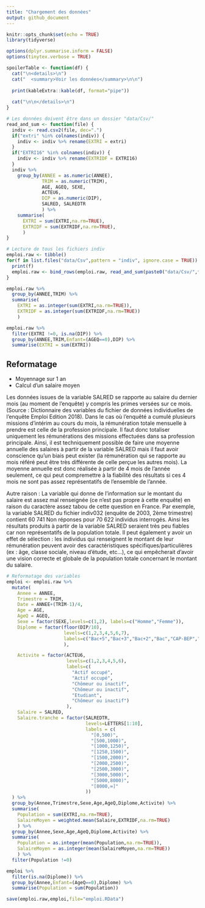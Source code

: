 ```yaml
---
title: "Chargement des données"
output: github_document
---
```


```r
knitr::opts_chunk$set(echo = TRUE)
library(tidyverse)

options(dplyr.summarise.inform = FALSE)
options(tinytex.verbose = TRUE)

spoilerTable <- function(df) {
  cat("\n<details>\n")
  cat("  <summary>Voir les données</summary>\n\n")
  
  print(kableExtra::kable(df, format="pipe"))
  
  cat("\n\n</details>\n")
}
```



```r

# Les données doivent être dans un dossier "data/Csv/"
read_and_sum <- function(file) {
  indiv <- read.csv2(file, dec=".")
  if("extri" %in% colnames(indiv)) {
    indiv <- indiv %>% rename(EXTRI = extri)
  }
  if("EXTRI16" %in% colnames(indiv)) {
    indiv <- indiv %>% rename(EXTRIDF = EXTRI16)
  }
  indiv %>%
    group_by(ANNEE = as.numeric(ANNEE),
             TRIM = as.numeric(TRIM),
             AGE, AGEQ, SEXE,
             ACTEU6,
             DIP = as.numeric(DIP),
             SALRED, SALREDTR 
             ) %>%
    summarise(
      EXTRI = sum(EXTRI,na.rm=TRUE),
      EXTRIDF = sum(EXTRIDF,na.rm=TRUE),
      )
}

# Lecture de tous les fichiers indiv
emploi.raw <- tibble()
for(f in list.files("data/Csv",pattern = "indiv", ignore.case = TRUE)) {
  print(f)
  emploi.raw <- bind_rows(emploi.raw, read_and_sum(paste0("data/Csv/",f)))
} 
```

```r
emploi.raw %>%
  group_by(ANNEE,TRIM) %>%
  summarise(
    EXTRI = as.integer(sum(EXTRI,na.rm=TRUE)),
    EXTRIDF = as.integer(sum(EXTRIDF,na.rm=TRUE))
    )
```


```r
emploi.raw %>%
  filter(EXTRI !=0, is.na(DIP)) %>%
  group_by(ANNEE,TRIM,Enfant=(AGEQ==0),DIP) %>%
  summarise(EXTRI = sum(EXTRI))
```



## Reformatage 

- Moyennage sur 1 an
- Calcul d'un salaire moyen

Les données issues de la variable SALRED se rapporte au salaire du dernier mois (au moment de l'enquête) y compris les primes versées sur ce mois. (Source : Dictionnaire des variables du fichier de données individuelles de l'enquête Emploi Edition 2018). 
Dans le cas où l'enquêté a cumulé plusieurs missions d'intérim au cours du mois, la rémunération totale mensuelle à prendre est celle de la profession principale. Il faut donc totaliser uniquement les rémunérations des missions effectuées dans sa profession principale.
Ainsi, il est techniquement possible de faire une moyenne annuelle des salaires à partir de la variable SALRED mais il faut avoir conscience qu'un biais peut exister (la rémunération qui se rapporte au mois référé peut être très différente de celle perçue les autres mois).
La moyenne annuelle est donc réalisée à partir de 4 mois de l'année seulement, ce qui peut compremettre à la fiabilité des résultats si ces 4 mois ne sont pas assez représentatifs de l'ensemble de l'année. 

Autre raison : La variable qui donne de l'information sur le montant du salaire est assez mal renseignée (ce n'est pas propre à cette enquête) en raison du caractère assez tabou de cette question en France. Par exemple, la variable SALRED du fichier indiv032 (enquête de 2003, 2ème trimestre) contient 60 741 Non réponses pour 70 622 individus interrogés. Ainsi les résultats produits à partir de la variable SALRED seraient très peu fiables car non représentatifs de la population totale. Il peut également y avoir un effet de sélection : les individus qui renseignent le montant de leur rémunération peuvent avoir des caractéristiques spécifiques/particulières  (ex : âge, classe sociale, niveau d'étude, etc...), ce qui empêcherait d'avoir une vision correcte et globale de la population totale concernant le montant du salaire. 

```r
# Reformatage des variables
emploi <- emploi.raw %>%
  mutate(
    Annee = ANNEE,
    Trimestre = TRIM,
    Date = ANNEE+(TRIM-1)/4,
    Age = AGE,
    AgeQ = AGEQ,
    Sexe = factor(SEXE,levels=c(1,2), labels=c("Homme","Femme")),
    Diplome = factor(floor(DIP/10),
                     levels=c(1,2,3,4,5,6,7),
                     labels=c("Bac+5","Bac+3","Bac+2","Bac","CAP-BEP","DNB","Aucun")
                     ),

    Activite = factor(ACTEU6,
                      levels=c(1,2,3,4,5,6),
                      labels=c(
                        "Actif occupé",
                        "Actif occupé",
                        "Chômeur ou inactif",
                        "Chômeur ou inactif",
                        "Etudiant",
                        "Chômeur ou inactif")
                      ),
    Salaire = SALRED,
    Salaire.tranche = factor(SALREDTR,
                             levels=LETTERS[1:10],
                             labels = c(
                               "[0,500)",
                               "[500,1000)",
                               "[1000,1250)",
                               "[1250,1500)",
                               "[1500,2000)",
                               "[2000,2500)",
                               "[2500,3000)",
                               "[3000,5000)",
                               "[5000,8000)",
                               "[8000,∞]"
                             ))
  ) %>%
  group_by(Annee,Trimestre,Sexe,Age,AgeQ,Diplome,Activite) %>%
  summarise(
    Population = sum(EXTRI,na.rm=TRUE),
    SalaireMoyen = weighted.mean(Salaire,EXTRIDF,na.rm=TRUE)
    ) %>%
  group_by(Annee,Sexe,Age,AgeQ,Diplome,Activite) %>%
  summarise(
    Population = as.integer(mean(Population,na.rm=TRUE)),
    SalaireMoyen = as.integer(mean(SalaireMoyen,na.rm=TRUE))
    ) %>%
  filter(Population !=0)
```


```r
emploi %>%
  filter(is.na(Diplome)) %>%
  group_by(Annee,Enfant=(AgeQ==0),Diplome) %>%
  summarise(Population = sum(Population))
```

```r
save(emploi.raw,emploi,file="emploi.RData")
```

